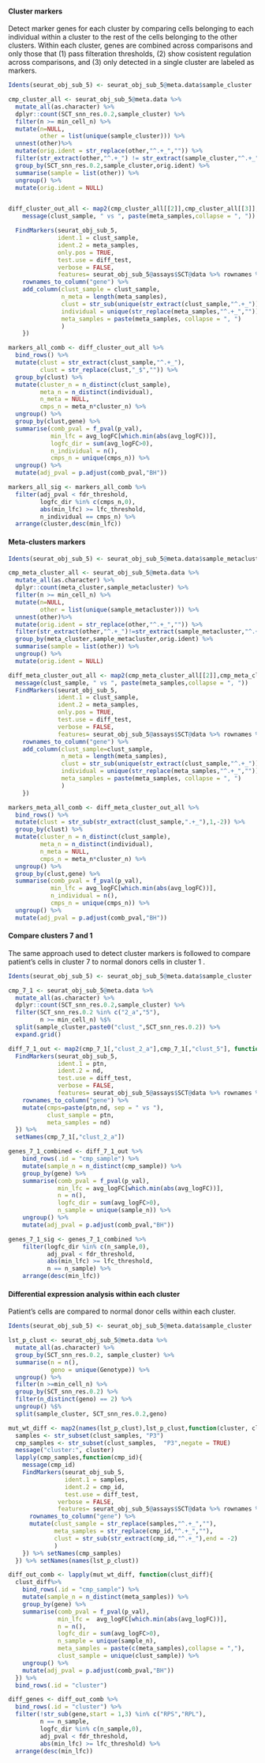#### Cluster markers
Detect marker genes for each cluster by comparing cells belonging to each individual within a cluster to the rest of the cells belonging to the other clusters. Within each cluster, genes are combined across comparisons and only those that (1) pass filteration thresholds, (2) show cosistent regulation across comparisons, and (3) only detected in a single cluster are labeled as markers.

```{r patient-stratified comparison of each cluster to the rest, cache=TRUE}
Idents(seurat_obj_sub_5) <- seurat_obj_sub_5@meta.data$sample_cluster

cmp_cluster_all <- seurat_obj_sub_5@meta.data %>%
  mutate_all(as.character) %>%
  dplyr::count(SCT_snn_res.0.2,sample_cluster) %>%
  filter(n >= min_cell_n) %>%
  mutate(n=NULL,
         other = list(unique(sample_cluster))) %>% 
  unnest(other)%>% 
  mutate(orig.ident = str_replace(other,"^.+_","")) %>% 
  filter(str_extract(other,"^.+_") != str_extract(sample_cluster,"^.+_")) %>% 
  group_by(SCT_snn_res.0.2,sample_cluster,orig.ident) %>%
  summarise(sample = list(other)) %>% 
  ungroup() %>% 
  mutate(orig.ident = NULL)


diff_cluster_out_all <- map2(cmp_cluster_all[[2]],cmp_cluster_all[[3]],function(clust_sample, meta_samples){
    message(clust_sample, " vs ", paste(meta_samples,collapse = ", "))

  FindMarkers(seurat_obj_sub_5,
              ident.1 = clust_sample,
              ident.2 = meta_samples,
              only.pos = TRUE,
              test.use = diff_test,
              verbose = FALSE,
              features= seurat_obj_sub_5@assays$SCT@data %>% rownames %>% str_subset("^RP[SL]",negate = TRUE)) %>%
    rownames_to_column("gene") %>% 
    add_column(clust_sample = clust_sample,
               n_meta = length(meta_samples),
               clust = str_sub(unique(str_extract(clust_sample,"^.+_")), end = -2),
               individual = unique(str_replace(meta_samples,"^.+_","")),
               meta_samples = paste(meta_samples, collapse = ", ")
               )
    }) 
```

```{r markers_all}
markers_all_comb <- diff_cluster_out_all %>% 
  bind_rows() %>%
  mutate(clust = str_extract(clust_sample,"^.+_"),
         clust = str_replace(clust,"_$","")) %>%
  group_by(clust) %>% 
  mutate(cluster_n = n_distinct(clust_sample),
         meta_n = n_distinct(individual),
         n_meta = NULL,
         cmps_n = meta_n*cluster_n) %>% 
  ungroup() %>% 
  group_by(clust,gene) %>%
  summarise(comb_pval = f_pval(p_val),
            min_lfc = avg_logFC[which.min(abs(avg_logFC))],
            logfc_dir = sum(avg_logFC>0),
            n_individual = n(),
            cmps_n = unique(cmps_n)) %>% 
  ungroup() %>%
  mutate(adj_pval = p.adjust(comb_pval,"BH")) 
```

```{r significant cluster markers}
markers_all_sig <- markers_all_comb %>%
  filter(adj_pval < fdr_threshold,
         logfc_dir %in% c(cmps_n,0),
         abs(min_lfc) >= lfc_threshold,
         n_individual == cmps_n) %>% 
  arrange(cluster,desc(min_lfc)) 
```

#### Meta-clusters markers

```{r meta-clusters markers using a stratified approach, cache=TRUE}
Idents(seurat_obj_sub_5) <- seurat_obj_sub_5@meta.data$sample_metacluster

cmp_meta_cluster_all <- seurat_obj_sub_5@meta.data %>%
  mutate_all(as.character) %>%
  dplyr::count(meta_cluster,sample_metacluster) %>%
  filter(n >= min_cell_n) %>%
  mutate(n=NULL,
         other = list(unique(sample_metacluster))) %>% 
  unnest(other)%>% 
  mutate(orig.ident = str_replace(other,"^.+_","")) %>% 
  filter(str_extract(other,"^.+_")!=str_extract(sample_metacluster,"^.+_")) %>% 
  group_by(meta_cluster,sample_metacluster,orig.ident) %>%
  summarise(sample = list(other)) %>% 
  ungroup() %>% 
  mutate(orig.ident = NULL)

diff_meta_cluster_out_all <- map2(cmp_meta_cluster_all[[2]],cmp_meta_cluster_all[[3]],function(clust_sample, meta_samples){
  message(clust_sample, " vs ", paste(meta_samples,collapse = ", "))
  FindMarkers(seurat_obj_sub_5,
              ident.1 = clust_sample,
              ident.2 = meta_samples,
              only.pos = TRUE,
              test.use = diff_test,
              verbose = FALSE,
              features= seurat_obj_sub_5@assays$SCT@data %>% rownames %>% str_subset("^RP[SL]",negate = TRUE)) %>%
    rownames_to_column("gene") %>% 
    add_column(clust_sample=clust_sample,
               n_meta = length(meta_samples),
               clust = str_sub(unique(str_extract(clust_sample,"^.+_")), end = -2),
               individual = unique(str_replace(meta_samples,"^.+_","")),
               meta_samples = paste(meta_samples, collapse = ", ")
               )
    }) 

markers_meta_all_comb <- diff_meta_cluster_out_all %>% 
  bind_rows() %>% 
  mutate(clust = str_sub(str_extract(clust_sample,".+_"),1,-2)) %>%
  group_by(clust) %>% 
  mutate(cluster_n = n_distinct(clust_sample),
         meta_n = n_distinct(individual),
         n_meta = NULL,
         cmps_n = meta_n*cluster_n) %>% 
  ungroup() %>% 
  group_by(clust,gene) %>%
  summarise(comb_pval = f_pval(p_val),
            min_lfc = avg_logFC[which.min(abs(avg_logFC))],
            n_individual = n(),
            cmps_n = unique(cmps_n)) %>% 
  ungroup() %>%
  mutate(adj_pval = p.adjust(comb_pval,"BH"))
```

#### Compare clusters 7 and 1

The same approach used to detect cluster markers is followed to compare patient's cells in cluster 7 to normal donors cells in cluster 1 . 

```{r compare clusters 7 and 1, cache=TRUE}
Idents(seurat_obj_sub_5) <- seurat_obj_sub_5@meta.data$sample_cluster

cmp_7_1 <- seurat_obj_sub_5@meta.data %>%
  mutate_all(as.character) %>%
  dplyr::count(SCT_snn_res.0.2,sample_cluster) %>%
  filter(SCT_snn_res.0.2 %in% c("2_a","5"),
         n >= min_cell_n) %$%
  split(sample_cluster,paste0("clust_",SCT_snn_res.0.2)) %>%
  expand.grid()

diff_7_1_out <- map2(cmp_7_1[,"clust_2_a"],cmp_7_1[,"clust_5"], function(nd,ptn){
  FindMarkers(seurat_obj_sub_5,
              ident.1 = ptn,
              ident.2 = nd,
              test.use = diff_test,
              verbose = FALSE,
              features= seurat_obj_sub_5@assays$SCT@data %>% rownames %>% str_subset("^RP[SL]",negate = TRUE)) %>%
    rownames_to_column("gene") %>% 
    mutate(cmps=paste(ptn,nd, sep = " vs "),
           clust_sample = ptn,
           meta_samples = nd)
  }) %>% 
  setNames(cmp_7_1[,"clust_2_a"])
```

```{r 7 vs 1 combined}
genes_7_1_combined <- diff_7_1_out %>% 
    bind_rows(.id = "cmp_sample") %>%
    mutate(sample_n = n_distinct(cmp_sample)) %>% 
    group_by(gene) %>%
    summarise(comb_pval = f_pval(p_val),
              min_lfc = avg_logFC[which.min(abs(avg_logFC))],
              n = n(),
              logfc_dir = sum(avg_logFC>0),
              n_sample = unique(sample_n)) %>%
    ungroup() %>%
    mutate(adj_pval = p.adjust(comb_pval,"BH"))
```

```{r 7 vs 1 significant, eval=FALSE}
genes_7_1_sig <- genes_7_1_combined %>%
    filter(logfc_dir %in% c(n_sample,0),
           adj_pval < fdr_threshold,
           abs(min_lfc) >= lfc_threshold,
           n == n_sample) %>% 
    arrange(desc(min_lfc)) 
```

#### Differential expression analysis within each cluster

Patient's cells are compared to normal donor cells within each cluster. 

```{r mut vs wt, cache=TRUE}
Idents(seurat_obj_sub_5) <- seurat_obj_sub_5@meta.data$sample_cluster

lst_p_clust <- seurat_obj_sub_5@meta.data %>%
  mutate_all(as.character) %>%
  group_by(SCT_snn_res.0.2, sample_cluster) %>% 
  summarise(n = n(),
            geno = unique(Genotype)) %>%
  ungroup() %>%
  filter(n >=min_cell_n) %>% 
  group_by(SCT_snn_res.0.2) %>% 
  filter(n_distinct(geno) == 2) %>% 
  ungroup() %$% 
  split(sample_cluster, SCT_snn_res.0.2,geno)

mut_wt_diff <- map2(names(lst_p_clust),lst_p_clust,function(cluster, clust_samples){
  samples <- str_subset(clust_samples, "P3") 
  cmp_samples <- str_subset(clust_samples,  "P3",negate = TRUE)
  message("cluster:", cluster)
  lapply(cmp_samples,function(cmp_id){
    message(cmp_id)
    FindMarkers(seurat_obj_sub_5,
                ident.1 = samples,
                ident.2 = cmp_id,
                test.use = diff_test,
              verbose = FALSE,
              features= seurat_obj_sub_5@assays$SCT@data %>% rownames %>% str_subset("^RP[SL]",negate = TRUE)) %>%
      rownames_to_column("gene") %>% 
      mutate(clust_sample = str_replace(samples,"^.+_",""),
             meta_samples = str_replace(cmp_id,"^.+_",""),
             clust = str_sub(str_extract(cmp_id,"^.+_"),end = -2)
             )
    }) %>% setNames(cmp_samples)
  }) %>% setNames(names(lst_p_clust))
```

```{r mut vs wt combined}
diff_out_comb <- lapply(mut_wt_diff, function(clust_diff){
  clust_diff%>%
    bind_rows(.id = "cmp_sample") %>%
    mutate(sample_n = n_distinct(meta_samples)) %>% 
    group_by(gene) %>%
    summarise(comb_pval = f_pval(p_val),
              min_lfc =  avg_logFC[which.min(abs(avg_logFC))],
              n = n(),
              logfc_dir = sum(avg_logFC>0),
              n_sample = unique(sample_n),
              meta_samples = paste(c(meta_samples),collapse = ","),
              clust_sample = unique(clust_sample)) %>%
    ungroup() %>% 
    mutate(adj_pval = p.adjust(comb_pval,"BH"))
  }) %>%
  bind_rows(.id = "cluster")
```
```{r mut vs wt significant}
diff_genes <- diff_out_comb %>%
  bind_rows(.id = "cluster") %>% 
  filter(!str_sub(gene,start = 1,3) %in% c("RPS","RPL"),
         n == n_sample,
         logfc_dir %in% c(n_sample,0),
         adj_pval < fdr_threshold,
         abs(min_lfc) >= lfc_threshold) %>% 
  arrange(desc(min_lfc))
```
